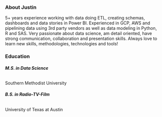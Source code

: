 

### **About Justin**
5+ years experience working with data doing ETL, creating schemas, dashboards and data stories in Power BI. Experienced in GCP, AWS and pipelining data using 3rd party vendors as well as data modeling in Python, R and SAS. Very passionate about data science, am detail oriented, have strong communication, collaboration and presentation skills. Always love to learn new skills, methodologies, technologies and tools!


### **Education**
###### **M.S. in Data Science**
Southern Methodist University

###### **B.S. in Radio-TV-Film**
University of Texas at Austin